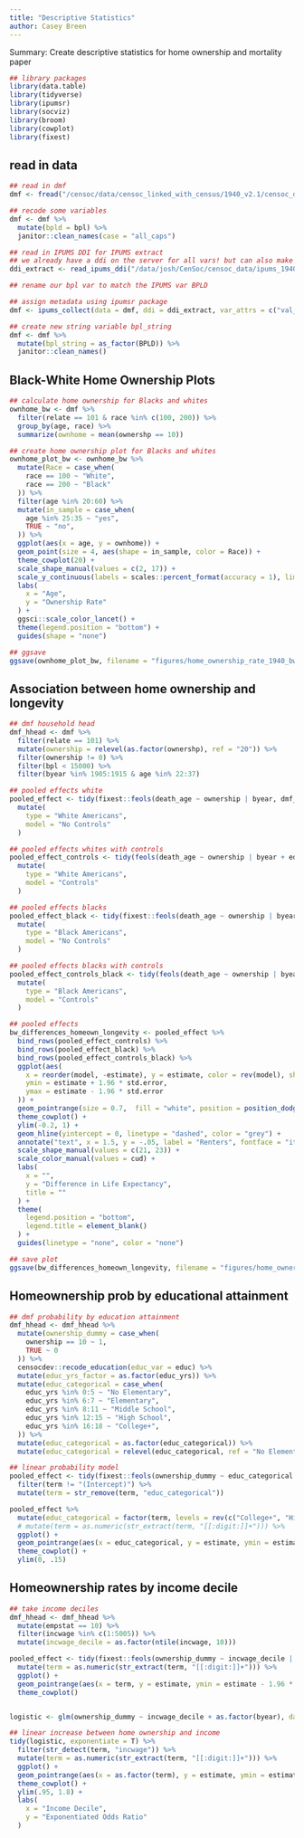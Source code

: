 ```yaml
---
title: "Descriptive Statistics"
author: Casey Breen
---
```


Summary: Create descriptive statistics for home ownership and mortality paper 

```r
## library packages
library(data.table)
library(tidyverse)
library(ipumsr)
library(socviz)
library(broom)
library(cowplot)
library(fixest)
```

## read in data 

```r
## read in dmf
dmf <- fread("/censoc/data/censoc_linked_with_census/1940_v2.1/censoc_dmf_v2_1_linked_with_census.csv")

## recode some variables
dmf <- dmf %>%
  mutate(bpld = bpl) %>%
  janitor::clean_names(case = "all_caps")

## read in IPUMS DDI for IPUMS extract
## we already have a ddi on the server for all vars! but can also make a new extract from IPUMS with BPLD var
ddi_extract <- read_ipums_ddi("/data/josh/CenSoc/censoc_data/ipums_1940_extract/fullcount.ddi.xml")

## rename our bpl var to match the IPUMS var BPLD

## assign metadata using ipumsr package
dmf <- ipums_collect(data = dmf, ddi = ddi_extract, var_attrs = c("val_labels", "var_label", "var_desc"))

## create new string variable bpl_string
dmf <- dmf %>%
  mutate(bpl_string = as_factor(BPLD)) %>%
  janitor::clean_names()
```

## Black-White Home Ownership Plots 

```r
## calculate home ownership for Blacks and whites
ownhome_bw <- dmf %>%
  filter(relate == 101 & race %in% c(100, 200)) %>%
  group_by(age, race) %>%
  summarize(ownhome = mean(ownershp == 10))

## create home ownership plot for Blacks and whites
ownhome_plot_bw <- ownhome_bw %>%
  mutate(Race = case_when(
    race == 100 ~ "White",
    race == 200 ~ "Black"
  )) %>%
  filter(age %in% 20:60) %>%
  mutate(in_sample = case_when(
    age %in% 25:35 ~ "yes",
    TRUE ~ "no",
  )) %>%
  ggplot(aes(x = age, y = ownhome)) +
  geom_point(size = 4, aes(shape = in_sample, color = Race)) +
  theme_cowplot(20) +
  scale_shape_manual(values = c(2, 17)) +
  scale_y_continuous(labels = scales::percent_format(accuracy = 1), limits = c(0, 1)) +
  labs(
    x = "Age",
    y = "Ownership Rate"
  ) +
  ggsci::scale_color_lancet() +
  theme(legend.position = "bottom") +
  guides(shape = "none")

## ggsave
ggsave(ownhome_plot_bw, filename = "figures/home_ownership_rate_1940_bw.png", width = 9, height = 6)
```


## Association between home ownership and longevity 
```r
## dmf household head
dmf_hhead <- dmf %>%
  filter(relate == 101) %>%
  mutate(ownership = relevel(as.factor(ownershp), ref = "20")) %>%
  filter(ownership != 0) %>%
  filter(bpl < 15000) %>%
  filter(byear %in% 1905:1915 & age %in% 22:37)

## pooled effects white
pooled_effect <- tidy(fixest::feols(death_age ~ ownership | byear, dmf_hhead %>% filter(race == 100))) %>%
  mutate(
    type = "White Americans",
    model = "No Controls"
  )

## pooled effects whites with controls
pooled_effect_controls <- tidy(feols(death_age ~ ownership | byear + educ + urban + occ + race + marst + statefip, dmf_hhead %>% filter(race == 100))) %>%
  mutate(
    type = "White Americans",
    model = "Controls"
  )

## pooled effects blacks
pooled_effect_black <- tidy(fixest::feols(death_age ~ ownership | byear, dmf_hhead %>% filter(race == 200))) %>%
  mutate(
    type = "Black Americans",
    model = "No Controls"
  )

## pooled effects blacks with controls
pooled_effect_controls_black <- tidy(feols(death_age ~ ownership | byear + educ + urban + occ + race + marst + statefip, dmf_hhead %>% filter(race == 200))) %>%
  mutate(
    type = "Black Americans",
    model = "Controls"
  )

## pooled effects
bw_differences_homeown_longevity <- pooled_effect %>%
  bind_rows(pooled_effect_controls) %>%
  bind_rows(pooled_effect_black) %>%
  bind_rows(pooled_effect_controls_black) %>%
  ggplot(aes(
    x = reorder(model, -estimate), y = estimate, color = rev(model), shape = type,
    ymin = estimate + 1.96 * std.error,
    ymax = estimate - 1.96 * std.error
  )) +
  geom_pointrange(size = 0.7,  fill = "white", position = position_dodge2(.12)) +
  theme_cowplot() +
  ylim(-0.2, 1) +
  geom_hline(yintercept = 0, linetype = "dashed", color = "grey") +
  annotate("text", x = 1.5, y = -.05, label = "Renters", fontface = "italic") +
  scale_shape_manual(values = c(21, 23)) + 
  scale_color_manual(values = cud) + 
  labs(
    x = "",
    y = "Difference in Life Expectancy",
    title = ""
  ) +
  theme(
    legend.position = "bottom",
    legend.title = element_blank()
  ) +
  guides(linetype = "none", color = "none") 

## save plot
ggsave(bw_differences_homeown_longevity, filename = "figures/home_ownership_mortality_association_bw.png", width = 7, height = 5)
```

## Homeownership prob by educational attainment  

```r
## dmf probability by education attainment
dmf_hhead <- dmf_hhead %>%
  mutate(ownership_dummy = case_when(
    ownership == 10 ~ 1,
    TRUE ~ 0
  )) %>%
  censocdev::recode_education(educ_var = educ) %>%
  mutate(educ_yrs_factor = as.factor(educ_yrs)) %>%
  mutate(educ_categorical = case_when(
    educ_yrs %in% 0:5 ~ "No Elementary",
    educ_yrs %in% 6:7 ~ "Elementary",
    educ_yrs %in% 8:11 ~ "Middle School",
    educ_yrs %in% 12:15 ~ "High School",
    educ_yrs %in% 16:18 ~ "College+",
  )) %>%
  mutate(educ_categorical = as.factor(educ_categorical)) %>%
  mutate(educ_categorical = relevel(educ_categorical, ref = "No Elementary"))

## linear probability model
pooled_effect <- tidy(fixest::feols(ownership_dummy ~ educ_categorical | byear + farm + statefip + urban, dmf_hhead)) %>%
  filter(term != "(Intercept)") %>%
  mutate(term = str_remove(term, "educ_categorical"))

pooled_effect %>%
  mutate(educ_categorical = factor(term, levels = rev(c("College+", "High School", "Middle School", "Elementary", "No Elementary")))) %>%
  # mutate(term = as.numeric(str_extract(term, "[[:digit:]]+"))) %>%
  ggplot() +
  geom_pointrange(aes(x = educ_categorical, y = estimate, ymin = estimate - 1.96 * std.error, ymax = estimate + 1.96 * std.error)) +
  theme_cowplot() +
  ylim(0, .15)
```
## Homeownership rates by income decile 

```r

## take income deciles
dmf_hhead <- dmf_hhead %>%
  mutate(empstat == 10) %>%
  filter(incwage %in% c(1:5005)) %>%
  mutate(incwage_decile = as.factor(ntile(incwage, 10)))

pooled_effect <- tidy(fixest::feols(ownership_dummy ~ incwage_decile | byear, dmf_hhead)) %>%
  mutate(term = as.numeric(str_extract(term, "[[:digit:]]+"))) %>%
  ggplot() +
  geom_pointrange(aes(x = term, y = estimate, ymin = estimate - 1.96 * std.error, ymax = estimate + 1.96 * std.error)) +
  theme_cowplot()


logistic <- glm(ownership_dummy ~ incwage_decile + as.factor(byear), data = dmf_hhead, family = "binomial")

## linear increase between home ownership and income
tidy(logistic, exponentiate = T) %>%
  filter(str_detect(term, "incwage")) %>%
  mutate(term = as.numeric(str_extract(term, "[[:digit:]]+"))) %>%
  ggplot() +
  geom_pointrange(aes(x = as.factor(term), y = estimate, ymin = estimate - 1.96 * std.error, ymax = estimate + 1.96 * std.error)) +
  theme_cowplot() +
  ylim(.95, 1.8) +
  labs(
    x = "Income Decile",
    y = "Exponentiated Odds Ratio"
  )
```
